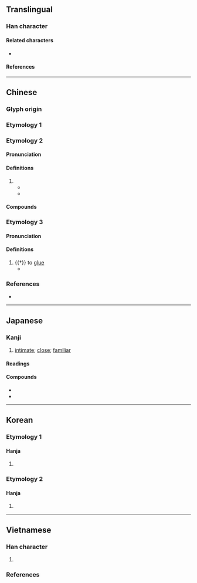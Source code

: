 {{also|暱|眤}}
{{character info}}
==Translingual==

===Han character===
{{Han char|rn=72|rad=日|as=05|sn=9|four=67011|canj=ASP|ids=⿰日尼}}

====Related characters====
* {{l|mul|暱}} {{q|[[Traditional Chinese]]}}

====References====
{{Han ref|kx=0494.070|dkj=13866|dj=0858.130|hdz=21504.020|uh=6635}}

----

==Chinese==

===Glyph origin===
{{Han etym}}

===Etymology 1===
{{zh-see|暱}}

===Etymology 2===
{{zh-forms|alt=眤,𣆓}}

====Pronunciation====
{{zh-pron
|m=nì
|c=nik1,nik6
|h=pfs=
|md=
|mn=
|w=
|mc=y
|oc=y
|cat=a,v
}}

====Definitions====
{{zh-hanzi}}

# {{zh-alt-form|暱*}}
#* {{zh-x|性 忠正，以 社 稷 為 己任，帝 器 而 昵 之，政事 多 諮 焉。|ref=Jinshu}}
#* {{zh-x|寇 所 從 來 若 昵 道、傒 近，若 城 場，皆 為 扈 樓。|ref=Mozi}}

====Compounds====
{{zh-der|昵交|昵友|昵愛|昵昵|昵比|昵聲|昵藩|狎昵|親昵|密昵}}

===Etymology 3===
{{zh-forms|alt=𣽚}}

====Pronunciation====
{{zh-pron
|m=zhí
|c=
|mc=
|oc=
|cat=v
}}

====Definitions====
{{zh-hanzi}}

# {{†}} to [[glue]]
#* {{zh-x|鹿 膠 青 白，馬 膠 赤 白，牛 膠 火 赤，鼠 膠 黑，魚 膠 餌，犀 膠 黃。凡 昵 之 類 不能 方。|ref=Zhouli}}

===References===
* {{R:twedu|B01535}}

----

==Japanese==

===Kanji===
{{ja-kanji|grade=|rs=日05}}

# [[intimate]]; [[close#Adjective|close]]; [[familiar]]

====Readings====
{{ja-readings
|on=じつ, しょく
|kun=ちかずく
}}

====Compounds====
{{der-top3|Compounds}}
* {{ja-r|昵%近|じっ%きん|[[familiarity]]; [[closeness]]}}
* {{ja-r|昵%懇|じっ%こん|[[intimacy]]; [[familiarity]]}}
{{der-bottom}}

----

==Korean==

===Etymology 1===

====Hanja====
{{ko-hanja|닐||일}}

# {{rfdef|ko|sort=日05}}

===Etymology 2===

====Hanja====
{{ko-hanja|아비사당|녜||예}}

# {{rfdef|ko|sort=日05}}

----

==Vietnamese==

===Han character===
{{vi-readings|rs=日05
|hanviet=nặc-gdhn
}}

# {{rfdef|vi|sort=日05}}

===References===
<references/>